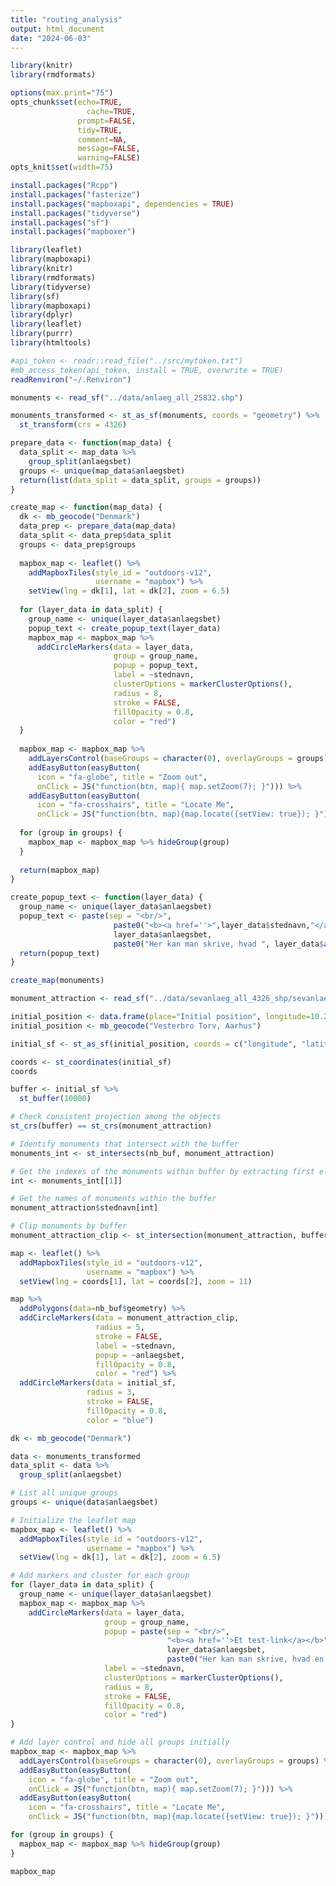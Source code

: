 ```yaml
---
title: "routing_analysis"
output: html_document
date: "2024-06-03"
---
```


```r
library(knitr)
library(rmdformats)

options(max.print="75")
opts_chunk$set(echo=TRUE,
	             cache=TRUE,
               prompt=FALSE,
               tidy=TRUE,
               comment=NA,
               message=FALSE,
               warning=FALSE)
opts_knit$set(width=75)
```

```r
install.packages("Rcpp")
install.packages("fasterize")
install.packages("mapboxapi", dependencies = TRUE)
install.packages("tidyverse")
install.packages("sf")
install.packages("mapboxer")
```

```r
library(leaflet)
library(mapboxapi)
library(knitr)
library(rmdformats)
library(tidyverse)
library(sf)
library(mapboxapi)
library(dplyr)
library(leaflet)
library(purrr)
library(htmltools)
```

```r
#api_token <- readr::read_file("../src/mytoken.txt")
#mb_access_token(api_token, install = TRUE, overwrite = TRUE)
readRenviron("~/.Renviron")
```

```r
monuments <- read_sf("../data/anlaeg_all_25832.shp")

monuments_transformed <- st_as_sf(monuments, coords = "geometry") %>% 
  st_transform(crs = 4326)
```

```r
prepare_data <- function(map_data) {
  data_split <- map_data %>%
    group_split(anlaegsbet)
  groups <- unique(map_data$anlaegsbet)
  return(list(data_split = data_split, groups = groups))
}

create_map <- function(map_data) {
  dk <- mb_geocode("Denmark")
  data_prep <- prepare_data(map_data)
  data_split <- data_prep$data_split
  groups <- data_prep$groups
  
  mapbox_map <- leaflet() %>%
    addMapboxTiles(style_id = "outdoors-v12",
                   username = "mapbox") %>%
    setView(lng = dk[1], lat = dk[2], zoom = 6.5)
  
  for (layer_data in data_split) {
    group_name <- unique(layer_data$anlaegsbet)
    popup_text <- create_popup_text(layer_data)
    mapbox_map <- mapbox_map %>%
      addCircleMarkers(data = layer_data,
                       group = group_name,
                       popup = popup_text,
                       label = ~stednavn,
                       clusterOptions = markerClusterOptions(),
                       radius = 8,
                       stroke = FALSE,
                       fillOpacity = 0.8,
                       color = "red")
  }
  
  mapbox_map <- mapbox_map %>%
    addLayersControl(baseGroups = character(0), overlayGroups = groups) %>%
    addEasyButton(easyButton(
      icon = "fa-globe", title = "Zoom out",
      onClick = JS("function(btn, map){ map.setZoom(7); }"))) %>%
    addEasyButton(easyButton(
      icon = "fa-crosshairs", title = "Locate Me",
      onClick = JS("function(btn, map){map.locate({setView: true}); }")))
  
  for (group in groups) {
    mapbox_map <- mapbox_map %>% hideGroup(group)
  }
  
  return(mapbox_map)
}

create_popup_text <- function(layer_data) {
  group_name <- unique(layer_data$anlaegsbet)
  popup_text <- paste(sep = "<br/>",
                       paste0("<b><a href=''>",layer_data$stednavn,"</a></b>"),
                       layer_data$anlaegsbet,
                       paste0("Her kan man skrive, hvad ", layer_data$anlaegsbet, " er"))
  return(popup_text)
}

create_map(monuments)
```

```r

monument_attraction <- read_sf("../data/sevanlaeg_all_4326_shp/sevanlaeg_all_4326.shp")

initial_position <- data.frame(place="Initial position", longitude=10.2033485, latitude=56.174346)
initial_position <- mb_geocode("Vesterbro Torv, Aarhus")

initial_sf <- st_as_sf(initial_position, coords = c("longitude", "latitude"), crs = 4326)

coords <- st_coordinates(initial_sf)
coords

buffer <- initial_sf %>% 
  st_buffer(10000)

# Check consistent projection among the objects
st_crs(buffer) == st_crs(monument_attraction)

# Identify monuments that intersect with the buffer
monuments_int <- st_intersects(nb_buf, monument_attraction)

# Get the indexes of the monuments within buffer by extracting first element of each list
int <- monuments_int[[1]]

# Get the names of monuments within the buffer
monument_attraction$stednavn[int]

# Clip monuments by buffer
monument_attraction_clip <- st_intersection(monument_attraction, buffer)

map <- leaflet() %>%
  addMapboxTiles(style_id = "outdoors-v12",
                 username = "mapbox") %>%
  setView(lng = coords[1], lat = coords[2], zoom = 11)

map %>%
  addPolygons(data=nb_buf$geometry) %>% 
  addCircleMarkers(data = monument_attraction_clip,
                   radius = 5,
                   stroke = FALSE,
                   label = ~stednavn,
                   popup = ~anlaegsbet,
                   fillOpacity = 0.8,
                   color = "red") %>% 
  addCircleMarkers(data = initial_sf,
                 radius = 3,
                 stroke = FALSE,
                 fillOpacity = 0.8,
                 color = "blue")
```


```r

dk <- mb_geocode("Denmark")

data <- monuments_transformed
data_split <- data %>%
  group_split(anlaegsbet)

# List all unique groups
groups <- unique(data$anlaegsbet)

# Initialize the leaflet map
mapbox_map <- leaflet() %>%
  addMapboxTiles(style_id = "outdoors-v12",
                 username = "mapbox") %>%
  setView(lng = dk[1], lat = dk[2], zoom = 6.5)

# Add markers and cluster for each group
for (layer_data in data_split) {
  group_name <- unique(layer_data$anlaegsbet)
  mapbox_map <- mapbox_map %>%
    addCircleMarkers(data = layer_data,
                     group = group_name,
                     popup = paste(sep = "<br/>",
                                   "<b><a href=''>Et test-link</a></b>",
                                   layer_data$anlaegsbet,
                                   paste0("Her kan man skrive, hvad en ", layer_data$anlaegsbet, " er")),
                     label = ~stednavn,
                     clusterOptions = markerClusterOptions(),
                     radius = 8,
                     stroke = FALSE,
                     fillOpacity = 0.8,
                     color = "red")
}

# Add layer control and hide all groups initially
mapbox_map <- mapbox_map %>%
  addLayersControl(baseGroups = character(0), overlayGroups = groups) %>%
  addEasyButton(easyButton(
    icon = "fa-globe", title = "Zoom out",
    onClick = JS("function(btn, map){ map.setZoom(7); }"))) %>%
  addEasyButton(easyButton(
    icon = "fa-crosshairs", title = "Locate Me",
    onClick = JS("function(btn, map){map.locate({setView: true}); }")))

for (group in groups) {
  mapbox_map <- mapbox_map %>% hideGroup(group)
}

mapbox_map
```
